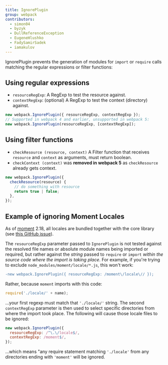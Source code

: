 ```yaml
---
title: IgnorePlugin
group: webpack
contributors:
  - simon04
  - byzyk
  - DullReferenceException
  - EugeneHlushko
  - FadySamirSadek
  - iamakulov
---
```


IgnorePlugin prevents the generation of modules for `import` or `require` calls matching the regular expressions or filter functions:

## Using regular expressions

- `resourceRegExp`: A RegExp to test the resource against.
- `contextRegExp`: (optional) A RegExp to test the context (directory) against.

```javascript
new webpack.IgnorePlugin({ resourceRegExp, contextRegExp });
// Supported in webpack 4 and earlier, unsupported in webpack 5:
new webpack.IgnorePlugin(resourceRegExp, [contextRegExp]);
```

## Using filter functions

- `checkResource (resource, context)` A Filter function that receives `resource` and `context` as arguments, must return boolean.
- `checkContext (context)` was **removed in webpack 5** as `checkResource` already gets context.

```javascript
new webpack.IgnorePlugin({
  checkResource(resource) {
    // do something with resource
    return true | false;
  },
});
```

## Example of ignoring Moment Locales

As of [moment](https://momentjs.com/) 2.18, all locales are bundled together with the core library (see [this GitHub issue](https://github.com/moment/moment/issues/2373)).

The `resourceRegExp` parameter passed to `IgnorePlugin` is not tested against the resolved file names or absolute module names being imported or required, but rather against the _string_ passed to `require` or `import` _within the source code where the import is taking place_. For example, if you're trying to exclude `node_modules/moment/locale/*.js`, this won't work:

```diff
-new webpack.IgnorePlugin({ resourceRegExp: /moment\/locale\// });
```

Rather, because `moment` imports with this code:

```js
require('./locale/' + name);
```

...your first regexp must match that `'./locale/'` string. The second `contextRegExp` parameter is then used to select specific directories from where the import took place. The following will cause those locale files to be ignored:

```javascript
new webpack.IgnorePlugin({
  resourceRegExp: /^\.\/locale$/,
  contextRegExp: /moment$/,
});
```

...which means "any require statement matching `'./locale'` from any directories ending with `'moment'` will be ignored.
